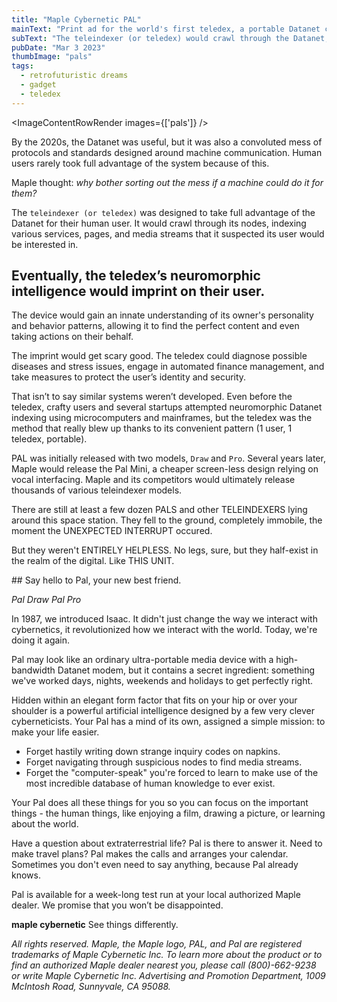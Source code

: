 ```yaml
---
title: "Maple Cybernetic PAL"
mainText: "Print ad for the world's first teledex, a portable Datanet communicator with an integrated artificial assistant."
subText: "The teleindexer (or teledex) would crawl through the Datanet, aggregating services, pages, and media streams that it suspected its user would be interested in."
pubDate: "Mar 3 2023"
thumbImage: "pals"
tags:
  - retrofuturistic dreams
  - gadget
  - teledex
---
```



<ImageContentRowRender 
  images={['pals']}
/>

  By the 2020s, the Datanet was useful, but it was also a convoluted mess of protocols and standards designed around machine communication. Human users rarely took full advantage of the system because of this.

  Maple thought: *why bother sorting out the mess if a machine could do it for them?*

  The `teleindexer (or teledex)` was designed to take full advantage of the Datanet for their human user. It would crawl through its nodes, indexing various services, pages, and media streams that it suspected its user would be interested in.

  ## Eventually, the teledex’s neuromorphic intelligence would imprint on their user.

   The device would gain an innate understanding of its owner's personality and behavior patterns, allowing it to find the perfect content and even taking actions on their behalf.

  The imprint would get scary good. The teledex could diagnose possible diseases and stress issues, engage in automated finance management, and take measures to protect the user’s identity and security.

  That isn’t to say similar systems weren’t developed. Even before the teledex, crafty users and several startups attempted neuromorphic Datanet indexing using microcomputers and mainframes, but the teledex was the method that really blew up thanks to its convenient pattern (1 user, 1 teledex, portable).

  PAL was initially released with two models, `Draw` and `Pro`. Several years later, Maple would release the Pal Mini, a cheaper screen-less design relying on vocal interfacing. Maple and its competitors would ultimately release thousands of various teleindexer models.

  <QuoteContentRowRender author={AuthorUniserve} left >
There are still at least a few dozen PALS and other TELEINDEXERS lying around this space station. They fell to the ground, completely immobile, the moment the UNEXPECTED INTERRUPT occured.

But they weren't ENTIRELY HELPLESS. No legs, sure, but they half-exist in the realm of the digital. Like THIS UNIT.
</QuoteContentRowRender>

<QuoteContentRowRender author={AuthorCAN} transcription>
## Say hello to Pal, your new best friend.

*Pal Draw   Pal Pro*

In 1987, we introduced Isaac. It didn't just change the way we interact with cybernetics, it revolutionized how we interact with the world. Today, we're doing it again.

Pal may look like an ordinary ultra-portable media device with a high-bandwidth Datanet modem, but it contains a secret ingredient: something we've worked days, nights, weekends and holidays to get perfectly right.

Hidden within an elegant form factor that fits on your hip or over your shoulder is a powerful artificial intelligence designed by a few very clever cyberneticists. Your Pal has a mind of its own, assigned a simple mission: to make your life easier.

- Forget hastily writing down strange inquiry codes on napkins.
- Forget navigating through suspicious nodes to find media streams.
- Forget the "computer-speak" you're forced to learn to make use of the most incredible database of human knowledge to ever exist.

Your Pal does all these things for you so you can focus on the important things - the human things, like enjoying a film, drawing a picture, or learning about the world.

Have a question about extraterrestrial life? Pal is there to answer it. Need to make travel plans? Pal makes the calls and arranges your calendar. Sometimes you don't even need to say anything, because Pal already knows.

Pal is available for a week-long test run at your local authorized Maple dealer. We promise that you won’t be disappointed.

**maple cybernetic**
See things differently.

*All rights reserved. Maple, the Maple logo, PAL, and Pal are registered trademarks of Maple Cybernetic Inc. To learn more about the product or to find an authorized Maple dealer nearest you, please call (800)-662-9238 or write Maple Cybernetic Inc. Advertising and Promotion Department, 1009 McIntosh Road, Sunnyvale, CA 95088.*
</QuoteContentRowRender>
